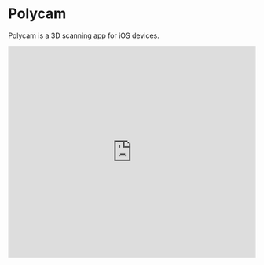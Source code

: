 
# Polycam

Polycam is a 3D scanning app for iOS devices.

  <iframe
    width="100%"
    height="430"
    src="https://www.youtube.com/embed/IXMCAvocxXc"
    frameborder="0"
    allow="accelerometer; autoplay; clipboard-write; encrypted-media; gyroscope; picture-in-picture"
    allowfullscreen
  />

  <iframe
    width="100%"
    height="430"
    src="https://www.youtube.com/embed/CBV1A0yN3wY"
    frameborder="0"
    allow="accelerometer; autoplay; clipboard-write; encrypted-media; gyroscope; picture-in-picture"
    allowfullscreen
  />

<Callout type="warning" emoji="⚠️">
    Polycam requires an iOS device (iPhone or iPad) with iOS 14 or later to run. To use the LiDAR scanning function, you must have a device with a third camera (Pro and Pro Max models only).
</Callout>

For scanning anything large or small, Polycam uses the existing cameras in your iPhone to create stitched 3D scans. Using the photo mode, it joins together multiple photos of a single object to create a 3D model, whereas for LiDAR mode it uses the depth sensor to create a mesh map and generate a detailed model in real-time.

While it is a paid app, Polycam can be one of the fastest and most effective ways of scanning full figures/people. For scanning objects, other alternatives exist such as Te Wāhi's own 3D 01 scanner and CR Studio.

## Supported filetypes

All scans will export as either .OBJ (shows colours and materials of model), or .STL (no colours, but better compatibility for 3D printing)

## Minimum system requirements

iPhone running iOS 14 or later. For full LiDAR scanning, a Pro or Max variant iPhone is required.

## Downloads

[Download on the App Store](https://apps.apple.com/us/app/polycam-lidar-3d-scanner/id1532482376)